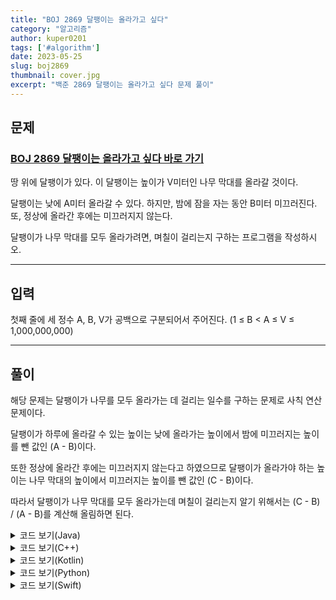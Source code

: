 ```yaml
---
title: "BOJ 2869 달팽이는 올라가고 싶다"
category: "알고리즘"
author: kuper0201
tags: ['#algorithm']
date: 2023-05-25
slug: boj2869
thumbnail: cover.jpg
excerpt: "백준 2869 달팽이는 올라가고 싶다 문제 풀이"
---
```


## 문제

### <a href="https://boj.kr/2869" target="_blank">BOJ 2869 달팽이는 올라가고 싶다 바로 가기</a>

땅 위에 달팽이가 있다. 이 달팽이는 높이가 V미터인 나무 막대를 올라갈 것이다.

달팽이는 낮에 A미터 올라갈 수 있다. 하지만, 밤에 잠을 자는 동안 B미터 미끄러진다. 또, 정상에 올라간 후에는 미끄러지지 않는다.

달팽이가 나무 막대를 모두 올라가려면, 며칠이 걸리는지 구하는 프로그램을 작성하시오.

---

## 입력

첫째 줄에 세 정수 A, B, V가 공백으로 구분되어서 주어진다. (1 ≤ B < A ≤ V ≤ 1,000,000,000)

---

## 풀이

해당 문제는 달팽이가 나무를 모두 올라가는 데 걸리는 일수를 구하는 문제로 사칙 연산 문제이다.

달팽이가 하루에 올라갈 수 있는 높이는 낮에 올라가는 높이에서 밤에 미끄러지는 높이를 뺀 값인 (A - B)이다.

또한 정상에 올라간 후에는 미끄러지지 않는다고 하였으므로 달팽이가 올라가야 하는 높이는 나무 막대의 높이에서 미끄러지는 높이를 뺀 값인 (C - B)이다.

따라서 달팽이가 나무 막대를 모두 올라가는데 며칠이 걸리는지 알기 위해서는 (C - B) / (A - B)를 계산해 올림하면 된다.

<details markdown="1">
<summary>코드 보기(Java)</summary>

```javascript
import java.io.*;

public class Main{
    public static void main(String[] args) throws Exception {
        BufferedReader br = new BufferedReader(new InputStreamReader(System.in));
        String[] s = br.readLine().split(" ");
        double a = Double.parseDouble(s[0]);
        double b = Double.parseDouble(s[1]);
        double c = Double.parseDouble(s[2]);

        System.out.println((int)Math.ceil((c - b) / (a - b)));
    }
}
```
</details>

<details markdown="1">
<summary>코드 보기(C++)</summary>

```cpp
#include <iostream>
#include <cmath>

#define fastio ios_base::sync_with_stdio(false); cin.tie(nullptr); cout.tie(nullptr)
#define endl '\n'

using namespace std;

int main() {
    fastio;
    
    double a, b, c;
    cin >> a >> b >> c;
    
    std::cout<<fixed;
    cout.precision(0);
    cout << ceil((c - b) / (a - b)) << endl;
    
    return 0;
}
```
</details>

<details markdown="1">
<summary>코드 보기(Kotlin)</summary>

```javascript
import kotlin.math.*

fun main(args: Array<String>) = with(System.`in`.bufferedReader()) {
    var s = readLine().split(" ")
    
    var a: Double = s[0].toDouble()
    val b: Double = s[1].toDouble()
    val c: Double = s[2].toDouble()
    
    println(ceil((c - b) / (a - b)).toInt())
}
```
</details>

<details markdown="1">
<summary>코드 보기(Python)</summary>

```python
from sys import stdin
import math

def main():
    s = stdin.readline().split(' ')

    a = int(s[0])
    b = int(s[1])
    c = int(s[2])

    print(math.ceil((c - b) / (a - b)))

if __name__ == "__main__":
    main()
```
</details>

<details markdown="1">
<summary>코드 보기(Swift)</summary>

```cpp
import Foundation

func main() {
    var s = readLine()!.split(separator: " ")
    
    var a = Double(s[0])!
    var b = Double(s[1])!
    var c = Double(s[2])!
    
    print(Int(ceil((c - b) / (a - b))))
}

main()
```
</details>